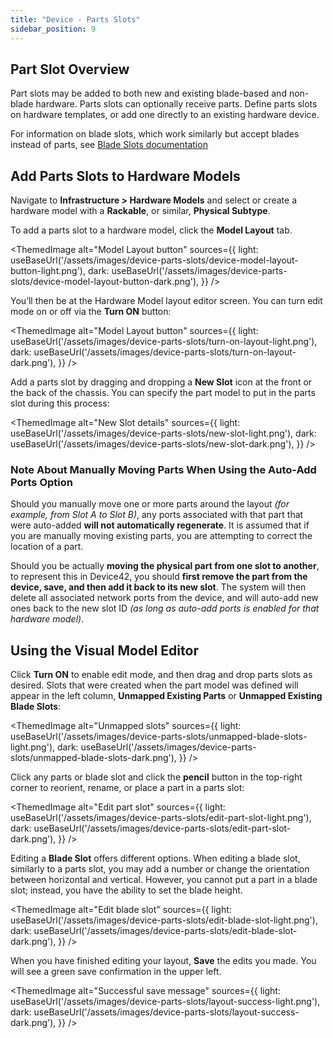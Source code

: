 ```yaml
---
title: "Device - Parts Slots"
sidebar_position: 9
---
```



## Part Slot Overview

Part slots may be added to both new and existing blade-based and non-blade hardware. Parts slots can optionally receive parts. Define parts slots on hardware templates, or add one directly to an existing hardware device.

For information on blade slots, which work similarly but accept blades instead of parts, see [Blade Slots documentation](device-blade-slots.mdx)

## Add Parts Slots to Hardware Models

Navigate to **Infrastructure > Hardware Models** and select or create a hardware model with a **Rackable**, or similar, **Physical Subtype**. 

To add a parts slot to a hardware model, click the **Model Layout** tab.

<ThemedImage
  alt="Model Layout button"
  sources={{
    light: useBaseUrl('/assets/images/device-parts-slots/device-model-layout-button-light.png'),
    dark: useBaseUrl('/assets/images/device-parts-slots/device-model-layout-button-dark.png'),
  }}
/>

You’ll then be at the Hardware Model layout editor screen. You can turn edit mode on or off via the **Turn ON** button:

<ThemedImage
  alt="Model Layout button"
  sources={{
    light: useBaseUrl('/assets/images/device-parts-slots/turn-on-layout-light.png'),
    dark: useBaseUrl('/assets/images/device-parts-slots/turn-on-layout-dark.png'),
  }}
/>

Add a parts slot by dragging and dropping a **New Slot** icon at the front or the back of the chassis. You can specify the part model to put in the parts slot during this process:

<ThemedImage
  alt="New Slot details"
  sources={{
    light: useBaseUrl('/assets/images/device-parts-slots/new-slot-light.png'),
    dark: useBaseUrl('/assets/images/device-parts-slots/new-slot-dark.png'),
  }}
/>

### Note About Manually Moving Parts When Using the Auto-Add Ports Option

Should you manually move one or more parts around the layout _(for example, from Slot A to Slot B)_, any ports associated with that part that were auto-added **will not automatically regenerate**. It is assumed that if you are manually moving existing parts, you are attempting to correct the location of a part.

Should you be actually **moving the physical part from one slot to another**, to represent this in Device42, you should **first remove the part from the device, save, and then add it back to its new slot**. The system will then delete all associated network ports from the device, and will auto-add new ones back to the new slot ID _(as long as auto-add ports is enabled for that hardware model)_.

## Using the Visual Model Editor

Click **Turn ON** to enable edit mode, and then drag and drop parts slots as desired. Slots that were created when the part model was defined will appear in the left column, **Unmapped Existing Parts** or **Unmapped Existing Blade Slots**:

<ThemedImage
  alt="Unmapped slots"
  sources={{
    light: useBaseUrl('/assets/images/device-parts-slots/unmapped-blade-slots-light.png'),
    dark: useBaseUrl('/assets/images/device-parts-slots/unmapped-blade-slots-dark.png'),
  }}
/>

Click any parts or blade slot and click the **pencil** button in the top-right corner to reorient, rename, or place a part in a parts slot:

<ThemedImage
  alt="Edit part slot"
  sources={{
    light: useBaseUrl('/assets/images/device-parts-slots/edit-part-slot-light.png'),
    dark: useBaseUrl('/assets/images/device-parts-slots/edit-part-slot-dark.png'),
  }}
/>

Editing a **Blade Slot** offers different options. When editing a blade slot, similarly to a parts slot, you may add a number or change the orientation between horizontal and vertical. However, you cannot put a part in a blade slot; instead, you have the ability to set the blade height.

<ThemedImage
  alt="Edit blade slot"
  sources={{
    light: useBaseUrl('/assets/images/device-parts-slots/edit-blade-slot-light.png'),
    dark: useBaseUrl('/assets/images/device-parts-slots/edit-blade-slot-dark.png'),
  }}
/>

When you have finished editing your layout, **Save** the edits you made. You will see a green save confirmation in the upper left.

<ThemedImage
  alt="Successful save message"
  sources={{
    light: useBaseUrl('/assets/images/device-parts-slots/layout-success-light.png'),
    dark: useBaseUrl('/assets/images/device-parts-slots/layout-success-dark.png'),
  }}
/>
